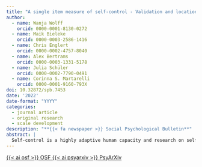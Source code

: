 ```yaml
---
title: "A single item measure of self-control - Validation and location in a nomological network of self-control, boredom, and if-then planning"
author:
  - name: Wanja Wolff
    orcid: 0000-0001-8130-0272
  - name: Maik Bieleke
    orcid: 0000-0003-2586-1416
  - name: Chris Englert
    orcid: 0000-0002-4757-8040
  - name: Alex Bertrams
    orcid: 0000-0003-1331-5178
  - name: Julia Schüler
    orcid: 0000-0002-7790-0491
  - name: Corinna S. Martarelli
    orcid: 0000-0001-9160-793X
doi: 10.32872/spb.7453
date: '2022'
date-format: "YYYY"
categories:
  - journal article
  - original research
  - scale development
description: "**{{< fa newspaper >}} Social Psychological Bulletin**"
abstract: |
  Self-control is a highly adaptive human capacity and research on self-control is booming. To further facilitate self-control research, especially in conditions where time-constraints might render the use of multi-item measures of self-control problematic, a validated time-efficient single item measure would be an asset. However, such a measure has not yet been developed and tested. Here, we address this gap by reporting the psychometric properties of a single item measure of self-control and by assessing its localization within a larger theorized psychometric network consisting of self-control, boredom and if-then planning. In a high-powered (*N* = 1553) study with paid online workers from the US (gender: 47.3% female, 51.7% male, 1% other; age: 40.36 ± 12.65 years), we found evidence for the convergent validity (Brief Self-Control Scale), divergent validity (Short Boredom Proneness Scale and If-Then Planning Scale), and criterion validity (objective and subjective socio-economic status) of the single item measure of self-control ("How much self-control do you have?"). Network psychometrics further revealed that the single item was part of the self-control subnetwork and clearly distinguishable from boredom and if-then planning, which together with self-control form a larger psychometric network of psychological dispositions that are relevant for orienting goal directed behavior. Thus, the present findings indicate that self-control can be adequately captured with the single item measure presented here, thereby extending the methodological toolbox of self-control researchers by a highly-time efficient measure.
---
```


<!-- OSF -->
<a 
  target = "_blank" 
  class = "btn btn-dark rounded-pill" 
  href = "https://osf.io/qg6fz/" 
  role = "button">
{{< ai osf >}} OSF
</a>
<!-- PsyArXiv -->
<a 
  target = "_blank"
  class = "btn btn-dark rounded-pill"
  href = "https://psyarxiv.com/exv2g/"
  role = "button">
{{< ai psyarxiv >}} PsyArXiv
</a>
